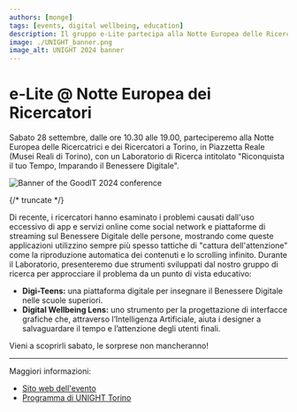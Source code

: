 ```yaml
---
authors: [monge]
tags: [events, digital wellbeing, education]
description: Il gruppo e-Lite partecipa alla Notte Europea delle Ricercatrici e dei Ricercatori con un Laboratorio della Ricerca sabato 28 settembre dalle ore 10:30 alle 19:00 in Piazzetta Reale a Torino. Vieni a scoprire come stiamo affrontando il tema del Benessere Digitale da un punto di vista educativo!
image: ./UNIGHT_banner.png
image_alt: UNIGHT 2024 banner
---
```


# e-Lite @ Notte Europea dei Ricercatori

Sabato 28 settembre, dalle ore 10.30 alle 19.00, parteciperemo alla Notte Europea delle Ricercatrici e dei Ricercatori a Torino, in Piazzetta Reale (Musei Reali di Torino), con un Laboratorio di Ricerca intitolato "Riconquista il tuo Tempo, Imparando il Benessere Digitale".

<p className="text--center"><img src={banner} alt="Banner of the GoodIT 2024 conference"></img></p>

{/* truncate */}

Di recente, i ricercatori hanno esaminato i problemi causati dall'uso eccessivo di app e servizi online come social network e piattaforme di streaming sul Benessere Digitale delle persone, mostrando come queste applicazioni utilizzino sempre più spesso tattiche di "cattura dell'attenzione" come la riproduzione automatica dei contenuti e lo scrolling infinito.
Durante il Laboratorio, presenteremo due strumenti sviluppati dal nostro gruppo di ricerca per approcciare il problema da un punto di vista educativo:

* **Digi-Teens:** una piattaforma digitale per insegnare il Benessere Digitale nelle scuole superiori. 
* **Digital Wellbeing Lens:** uno strumento per la progettazione di interfacce grafiche che, attraverso l’Intelligenza Artificiale, aiuta i designer a salvaguardare il tempo e l’attenzione degli utenti finali.

Vieni a scoprirli sabato, le sorprese non mancheranno!


---

Maggiori informazioni:

* [Sito web dell'evento](https://unightproject.eu/it)
* [Programma di UNIGHT Torino](https://unightproject.eu/it/eventi/torino)


